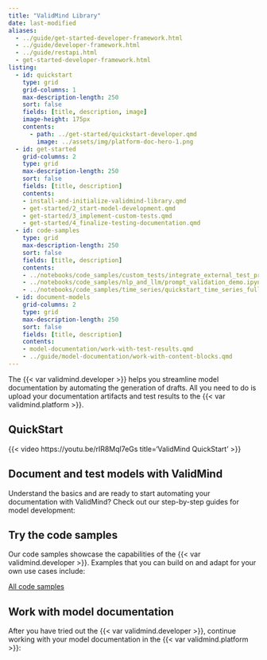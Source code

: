 ```yaml
---
title: "ValidMind Library"
date: last-modified
aliases:
  - ../guide/get-started-developer-framework.html
  - ../guide/developer-framework.html
  - ../guide/restapi.html
  - get-started-developer-framework.html
listing:
  - id: quickstart
    type: grid
    grid-columns: 1
    max-description-length: 250
    sort: false
    fields: [title, description, image]
    image-height: 175px
    contents:
      - path: ../get-started/quickstart-developer.qmd
        image: ../assets/img/platform-doc-hero-1.png
  - id: get-started
    grid-columns: 2
    type: grid
    max-description-length: 250
    sort: false
    fields: [title, description]
    contents: 
    - install-and-initialize-validmind-library.qmd
    - get-started/2_start-model-development.qmd
    - get-started/3_implement-custom-tests.qmd
    - get-started/4_finalize-testing-documentation.qmd
  - id: code-samples
    type: grid
    max-description-length: 250
    sort: false
    fields: [title, description]
    contents: 
    - ../notebooks/code_samples/custom_tests/integrate_external_test_providers.ipynb
    - ../notebooks/code_samples/nlp_and_llm/prompt_validation_demo.ipynb
    - ../notebooks/code_samples/time_series/quickstart_time_series_full_suite.ipynb
  - id: document-models
    grid-columns: 2
    type: grid
    max-description-length: 250
    sort: false
    fields: [title, description]
    contents: 
    - model-documentation/work-with-test-results.qmd
    - ../guide/model-documentation/work-with-content-blocks.qmd
---
```


The {{< var validmind.developer >}} helps you streamline model documentation by automating the generation of drafts. All you need to do is upload your documentation artifacts and test results to the {{< var validmind.platform >}}.

## QuickStart

:::: {.flex .flex-wrap .justify-around}

::: {.w-50-ns}

:::{#quickstart}
:::

:::

::: {.w-40-ns}

{{< video https://youtu.be/rIR8Mql7eGs title='ValidMind QuickStart' >}}

:::

::::

## Document and test models with ValidMind

Understand the basics and are ready to start automating your documentation with ValidMind? Check out our step-by-step guides for model development:

:::{#get-started}
:::


## Try the code samples

:::: {.flex .flex-wrap .justify-around}

::: {.w-80-ns}
Our code samples showcase the capabilities of the {{< var validmind.developer >}}. Examples that you can build on and adapt for your own use cases include:

:::

::: {.w-20-ns .tc}
[All code samples](samples-jupyter-notebooks.qmd){.button .button-green}

:::

::::

:::{#code-samples}
::: 

## Work with model documentation

After you have tried out the {{< var validmind.developer >}}, continue working with your model documentation in the {{< var validmind.platform >}}:

:::{#document-models}
::: 


<!-- ## Getting started
   
::: {.grid}
::: {.g-col-8}
{{< video https://youtu.be/rIR8Mql7eGs title='ValidMind QuickStart' >}}
:::
:::

After you [**sign up**]({{< var url.us1 >}}) for {{< var vm.product >}} to get access, try one of our getting started guides:

:::{#developer-getting-started}
:::


## Learn how to run tests

:::: {.flex .flex-wrap .justify-around}

::: {.w-80-ns}
The {{< var validmind.developer >}} provides many built-in tests and test suites which make it easy for developers to automate their model documentation. Start by running a pre-made test, then modify it, and finally create your own test: 

:::

::: {.w-20-ns .tc}
[Run tests & test suites](model-testing/testing-overview.qmd){.button .button-green}

:::

::::

:::{#developer-how-to-beginner}
:::

## Try the code samples

:::: {.flex .flex-wrap .justify-around}

::: {.w-80-ns}
Our code samples showcase the capabilities of the {{< var validmind.developer >}}. Examples that you can build on and adapt for your own use cases include:

:::

::: {.w-20-ns .tc}
[Code samples](samples-jupyter-notebooks.qmd){.button .button-green}

:::

::::

:::{#developer-code-samples}
::: 

## Document models

:::: {.flex .flex-wrap .justify-around}

::: {.w-80-ns}
After you have tried out the {{< var validmind.developer >}}, continue working with your model documentation in the {{< var validmind.platform >}}:

:::

::: {.w-20-ns .tc}
[Supported models](model-documentation/supported-models.qmd){.button .button-green}

:::

::::

:::{#document-models}
::: -->